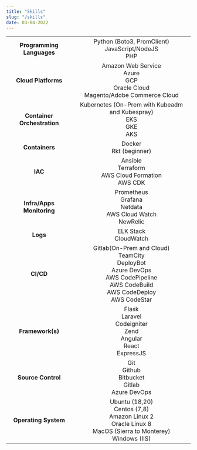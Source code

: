 ```yaml
---
title: "Skills"
slug: "/skills"
date: 03-04-2022
---
```


|||
|    :----:   |    :----:   |
|**Programming Languages** | Python (Boto3, PromClient) <br/> JavaScript/NodeJS <br/> PHP|
| **Cloud Platforms**| Amazon Web Service <br /> Azure <br /> GCP <br /> Oracle Cloud<br /> Magento/Adobe Commerce Cloud|
| **Container Orchestration**|Kubernetes (On-Prem with Kubeadm and Kubespray) <br/> EKS <br /> GKE <br /> AKS|
| **Containers**|Docker<br /> Rkt (beginner)|
| **IAC**| Ansible<br/> Terraform <br /> AWS Cloud Formation<br /> AWS CDK|
|**Infra/Apps Monitoring**|Prometheus<br/>Grafana<br/>Netdata<br />AWS Cloud Watch<br/>NewRelic|
|**Logs**|ELK Stack<br />CloudWatch|
|**CI/CD**|Gitlab(On-Prem and Cloud)<br />TeamCity<br />DeployBot<br />Azure DevOps<br />AWS CodePipeline<br />AWS CodeBuild<br />AWS CodeDeploy<br />AWS CodeStar|
| **Framework(s)**| Flask<br />Laravel<br />Codeigniter<br />Zend<br />Angular<br />React<br />ExpressJS|
|**Source Control**|Git <br />Github<br /> Bitbucket<br /> Gitlab<br /> Azure DevOps|
|**Operating System**| Ubuntu (18,20)<br /> Centos (7,8) <br /> Amazon Linux 2 <br /> Oracle Linux 8<br /> MacOS (Sierra to Monterey)<br /> Windows (IIS)|